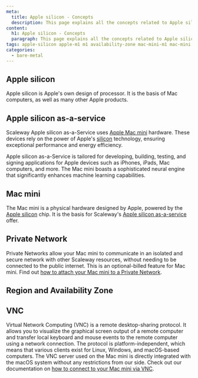 ```yaml
---
meta:
  title: Apple silicon - Concepts
  description: This page explains all the concepts related to Apple silicon
content:
  h1: Apple silicon - Concepts
  paragraph: This page explains all the concepts related to Apple silicon
tags: apple-silicon apple-m1 m1 availability-zone mac-mini-m1 mac-mini vnc
categories:
  - bare-metal
---
```


## Apple silicon

Apple silicon is Apple's own design of processor. It is the basis of Mac computers, as well as many other Apple products.

## Apple silicon as-a-service

Scaleway Apple silicon as-a-Service uses [Apple Mac mini](#mac-mini) hardware. These devices rely on the power of Apple's [silicon](#apple-silicon) technology, ensuring exceptional performance and energy efficiency.

Apple silicon as-a-Service is tailored for developing, building, testing, and signing applications for Apple devices such as iPhones, iPads, Mac computers, and more. The Mac mini boasts a sophisticated neural engine that significantly enhances machine learning capabilities.

## Mac mini

The Mac mini is a physical hardware designed by Apple, powered by the [Apple silicon](#apple-silicon) chip. It is the basis for Scaleway's [Apple silicon as-a-service](#apple-silicon-as-a-service) offer.

## Private Network

Private Networks allow your Mac mini to communicate in an isolated and secure network with other Scaleway resources, without needing to be connected to the public internet. This is an optional-billed feature for Mac mini. Find out [how to attach your Mac mini to a Private Network](/bare-metal/apple-silicon/how-to/use-private-networks/).

## Region and Availability Zone

<Macro id="region-and-az" />

## VNC

Virtual Network Computing (VNC) is a remote desktop-sharing protocol. It allows you to visualize the graphical screen output of a remote computer and transfer local keyboard and mouse events to the remote computer using a network connection. The protocol is platform-independent, which means that various clients exist for Linux, Windows, and macOS-based computers. The VNC server used on the Mac mini is directly integrated with the macOS system without any restrictions from our side. Check out our documentation on [how to connect to your Mac mini via VNC](/bare-metal/apple-silicon/how-to/access-remote-desktop-mac-mini/#accessing-the-remote-desktop).